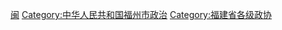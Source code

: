 [[Category:设区的市政协|闽]]
[[Category:中华人民共和国福州市政治|Category:中华人民共和国福州市政治]]
[[Category:福建省各级政协|Category:福建省各级政协]]